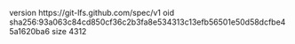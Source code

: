 version https://git-lfs.github.com/spec/v1
oid sha256:93a063c84cd850cf36c2b3fa8e534313c13efb56501e50d58dcfbe45a1620ba6
size 4312
